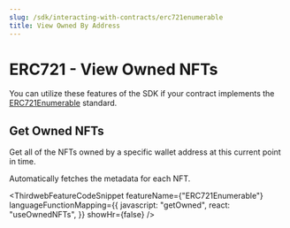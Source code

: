 ```yaml
---
slug: /sdk/interacting-with-contracts/erc721enumerable
title: View Owned By Address
---
```



# ERC721 - View Owned NFTs

You can utilize these features of the SDK if your contract implements the [ERC721Enumerable](/solidity/interfaces/erc721enumerable) standard.

<div className="row" style={{ marginBottom: 24 }}>
  <div className="col col--12" style={{ marginTop: 8 }}>
    <QuickstartCard
      name="Learn how to implement ERC721Enumerable in your smart contract"
      link={"/solidity/interfaces/erc721enumerable"}
      image="/assets/icons/general.png"
    />
  </div>
</div>

## Get Owned NFTs

Get all of the NFTs owned by a specific wallet address at this current point in time.

Automatically fetches the metadata for each NFT.

<ThirdwebFeatureCodeSnippet
  featureName={"ERC721Enumerable"}
  languageFunctionMapping={{
    javascript: "getOwned",
    react: "useOwnedNFTs",
  }}
  showHr={false}
/>
